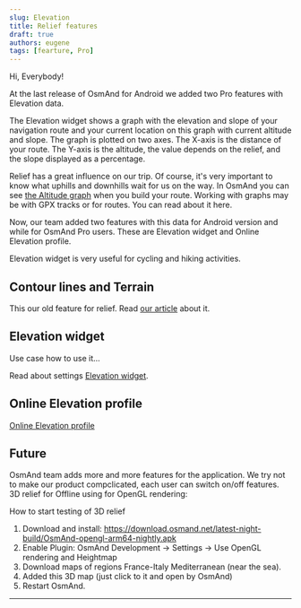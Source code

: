 ```yaml
---
slug: Elevation
title: Relief features
draft: true
authors: eugene
tags: [fearture, Pro]
---
```


Hi, Everybody! 

At the last release of OsmAnd for Android we added two Pro features with Elevation data.

The Elevation widget shows a graph with the elevation and slope of your navigation route and your current location on this graph with current altitude and slope. The graph is plotted on two axes. The X-axis is the distance of your route. The Y-axis is the altitude, the value depends on the relief, and the slope displayed as a percentage.


<!--truncate-->

Relief has a great influence on our trip. Of course, it's very important to know what uphills and downhills wait for us on the way. In OsmAnd you can see [the Altitude graph](https://osmand.net/docs/user/navigation/route-navigation#navigation-route) when you build your route. Working with graphs may be with GPX tracks or for routes. You can read about it here.

Now, our team added two features with this data for Android version and while for OsmAnd Pro users. These are Elevation widget and Online Elevation profile.

Elevation widget is very useful for cycling and hiking activities.

## Contour lines and Terrain

This our old feature for relief. Read [our article](https://osmand.net/docs/user/plugins/contour-lines) about it.


## Elevation widget

Use case how to use it...

Read about settings [Elevation widget](https://osmand.net/docs/user/widgets/nav-widgets#elevation-widget).


## Online Elevation profile

[Online Elevation profile](https://osmand.net/docs/user/map/track-context-menu/#online-elevation-profile)

## Future

OsmAnd team adds more and more features for the application. We try not to make our product compclicated, each user can switch on/off features. 3D relief for Offline using for OpenGL rendering:

How to start testing of 3D relief
1. Download and install: https://download.osmand.net/latest-night-build/OsmAnd-opengl-arm64-nightly.apk
2. Enable Plugin: OsmAnd Development -> Settings -> Use OpenGL rendering and Heightmap
3. Download maps of regions France-Italy Mediterranean (near the sea).
4. Added this 3D map (just click to it and open by OsmAnd)
5. Restart OsmAnd.




______________________

<LinksSocial/>
<LinksTelegram/>